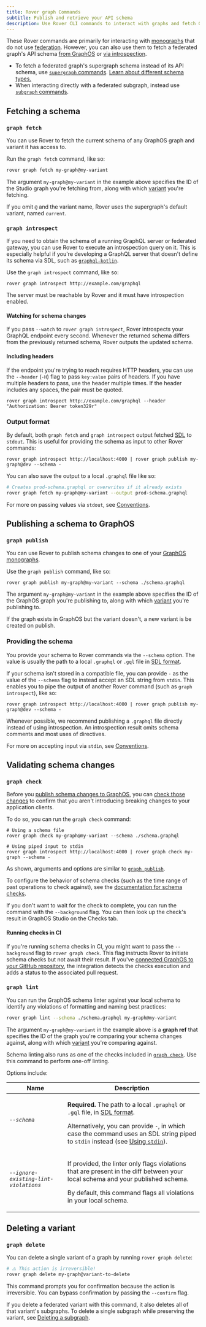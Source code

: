 ```yaml
---
title: Rover graph Commands
subtitle: Publish and retrieve your API schema
description: Use Rover CLI commands to interact with graphs and fetch GraphQL API schemas from GraphOS or via introspection.
---
```



These Rover commands are primarily for interacting with [monographs](/graphos/graphs/overview/#monographs) that do not use [federation](/federation/). However, you can also use them to fetch a federated graph's API schema [from GraphOS](#graph-fetch) or [via introspection](#graph-introspect).

<Note>

- To fetch a federated graph's supergraph schema instead of its API schema, use [`supergraph` commands](./supergraphs/). [Learn about different schema types.](/federation/federated-types/overview/)
- When interacting directly with a federated subgraph, instead use [`subgraph` commands](./subgraphs/).

</Note>

## Fetching a schema

### `graph fetch`

<AuthNotice />

You can use Rover to fetch the current schema of any GraphOS graph and variant it has access to.

Run the `graph fetch` command, like so:

```bash
rover graph fetch my-graph@my-variant
```

The argument `my-graph@my-variant` in the example above specifies the ID of the Studio graph you're fetching from, along with which [variant](/graphos/graphs/#variants) you're fetching.

If you omit `@` and the variant name, Rover uses the supergraph's default variant, named `current`.

### `graph introspect`

If you need to obtain the schema of a running GraphQL server or federated gateway, you can use Rover to execute an introspection query on it. This is especially helpful if you're developing a GraphQL server that doesn't define its schema via SDL, such as [`graphql-kotlin`](https://github.com/ExpediaGroup/graphql-kotlin).

Use the `graph introspect` command, like so:

```shell
rover graph introspect http://example.com/graphql
```

The server must be reachable by Rover and it must have introspection enabled.

#### Watching for schema changes

If you pass `--watch` to `rover graph introspect`, Rover introspects your GraphQL endpoint every second. Whenever the returned schema differs from the previously returned schema, Rover outputs the updated schema.  

#### Including headers

If the endpoint you're trying to reach requires HTTP headers, you can use the `--header` (`-H`) flag to pass `key:value` pairs of headers. If you have multiple headers to pass, use the header multiple times. If the header includes any spaces, the pair must be quoted.

```shell
rover graph introspect http://example.com/graphql --header "Authorization: Bearer token329r"
```

### Output format

By default, both `graph fetch` and `graph introspect` output fetched [SDL](/resources/glossary#sdl) to `stdout`. This is useful for providing the schema as input to other Rover commands:

```shell
rover graph introspect http://localhost:4000 | rover graph publish my-graph@dev --schema -
```

You can also save the output to a local `.graphql` file like so:

```bash
# Creates prod-schema.graphql or overwrites if it already exists
rover graph fetch my-graph@my-variant --output prod-schema.graphql
```

For more on passing values via `stdout`, see [Conventions](../conventions#using-stdout).

## Publishing a schema to GraphOS

### `graph publish`

<AuthNotice />

You can use Rover to publish schema changes to one of your [GraphOS monographs](/graphos/graphs/#monographs).

Use the `graph publish` command, like so:

```shell
rover graph publish my-graph@my-variant --schema ./schema.graphql
```

The argument `my-graph@my-variant` in the example above specifies the ID of the GraphOS graph you're publishing to, along with which [variant](/graphos/graphs/#variants) you're publishing to.

If the graph exists in GraphOS but the variant doesn't, a new variant is be created on publish.

### Providing the schema

You provide your schema to Rover commands via the `--schema` option. The value is usually the path to a local `.graphql` or `.gql` file in [SDL format](/resources/glossary#sdl).

If your schema isn't stored in a compatible file, you can provide `-` as the value of the `--schema` flag to instead accept an SDL string from `stdin`. This enables you to pipe the output of another Rover command (such as `graph introspect`), like so:

```shell
rover graph introspect http://localhost:4000 | rover graph publish my-graph@dev --schema -
```

Whenever possible, we recommend publishing a `.graphql` file directly instead of using introspection. An introspection result omits schema comments and most uses of directives.

For more on accepting input via `stdin`, see [Conventions](../conventions#using-stdin).

## Validating schema changes

### `graph check`

<AuthNotice />

Before you [publish schema changes to GraphOS](#publishing-a-schema-to-graphos), you can [check those changes](/graphos/delivery/schema-checks/) to confirm that you aren't introducing breaking changes to your application clients.

To do so, you can run the `graph check` command:

```shell
# Using a schema file
rover graph check my-graph@my-variant --schema ./schema.graphql

# Using piped input to stdin
rover graph introspect http://localhost:4000 | rover graph check my-graph --schema -
```

As shown, arguments and options are similar to [`graph publish`](#graph-publish).

To configure the behavior of schema checks (such as the time range of past operations to check against), see the [documentation for schema checks](/graphos/delivery/check-configurations/#using-apollo-studio-recommended).

If you don't want to wait for the check to complete, you can run the command with the `--background` flag. You can then look up the check's result in GraphOS Studio on the Checks tab.

#### Running checks in CI

If you're running schema checks in CI, you might want to pass the `--background` flag to `rover graph check`. This flag instructs Rover to initiate schema checks but not await their result. If you've [connected GraphOS to your GitHub repository](/graphos/delivery/github-integration/), the integration detects the checks execution and adds a status to the associated pull request.

### `graph lint`

<AuthNotice />

You can run the GraphOS schema linter against your local schema to identify any violations of formatting and naming best practices:

```bash title="Example command"
rover graph lint --schema ./schema.graphql my-graph@my-variant
```

The argument `my-graph@my-variant` in the example above is a **graph ref** that specifies the ID of the graph you're comparing your schema changes against, along with which [variant](/graphos/graphs/#variants) you're comparing against.

Schema linting also runs as one of the checks included in [`graph check`](#graph-check). Use this command to perform one-off linting.

Options include:

<table class="field-table">
<thead>
<tr>
<th>Name</th>
<th>Description</th>
</tr>
</thead>
<tbody>
<tr class="required">
<td>

###### `--schema`

</td>
<td>

**Required.** The path to a local `.graphql` or `.gql` file, in [SDL format](/resources/glossary#sdl).

Alternatively, you can provide `-`, in which case the command uses an SDL string piped to `stdin` instead (see [Using `stdin`](../conventions#using-stdin)).

</td>
</tr>

<tr>
<td>

###### `--ignore-existing-lint-violations`

</td>

<td>

If provided, the linter only flags violations that are present in the diff between your local schema and your published schema.

By default, this command flags all violations in your local schema.

</td>
</tr>

</tbody>
</table>

## Deleting a variant

### `graph delete`

<AuthNotice />

You can delete a single variant of a graph by running `rover graph delete`:

```bash
# ⚠️ This action is irreversible!
rover graph delete my-graph@variant-to-delete
```

This command prompts you for confirmation because the action is irreversible. You can bypass confirmation by passing the `--confirm` flag.

If you delete a federated variant with this command, it also deletes all of that variant's subgraphs. To delete a single subgraph while preserving the variant, see [Deleting a subgraph](./subgraphs/#deleting-a-subgraph).
